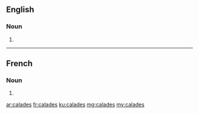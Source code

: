 ==English==

===Noun===
{{head|en|noun plural form}}

# {{plural of|calade|lang=en}}

----

==French==

===Noun===
{{head|fr|noun plural form|g=?}}

# {{plural of|calade|lang=fr}}

[[ar:calades]]
[[fr:calades]]
[[ku:calades]]
[[mg:calades]]
[[my:calades]]